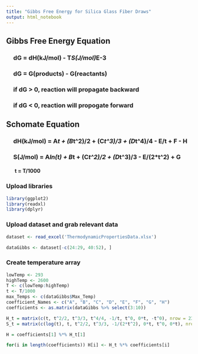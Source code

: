 ---
title: "Gibbs Free Energy for Silica Glass Fiber Draws"
output: html_notebook
---

## Gibbs Free Energy Equation
### &nbsp;&nbsp;&nbsp;&nbsp; dG = dH(kJ/mol) - T*S(J/mol)*E-3
### &nbsp;&nbsp;&nbsp;&nbsp; dG = G(products) - G(reactants)
### &nbsp;&nbsp;&nbsp;&nbsp; if dG > 0, reaction will propagate backward
### &nbsp;&nbsp;&nbsp;&nbsp; if dG < 0, reaction will propogate forward

## Schomate Equation
### &nbsp;&nbsp;&nbsp;&nbsp; dH(kJ/mol) = A*t + (B*t^2)/2 + (C*t^3)/3 + (D*t^4)/4 - E/t + F - H
### &nbsp;&nbsp;&nbsp;&nbsp; S(J/mol) = A*ln(t) + B*t + (C*t^2)/2 + (D*t^3)/3 - E/(2*t^2) + G
#### &nbsp;&nbsp;&nbsp;&nbsp;&nbsp;&nbsp; t = T/1000

### Upload libraries
```{r}
library(ggplot2)
library(readxl)
library(dplyr)
```

### Upload dataset and grab relevant data
```{r}
dataset <- read_excel('ThermodynamicPropertiesData.xlsx')

dataGibbs <- dataset[-c(24:29, 40:52), ]
```

### Create temperature array
```{r}
lowTemp <- 293
highTemp <- 2600
T <- c(lowTemp:highTemp)
t <- T/1000
max_Temps <- c(dataGibbs$Max_Temp)
coefficient_Names <- c("A", "B", "C", "D", "E", "F", "G", "H")
coefficients <- as.matrix(dataGibbs %>% select(3:10))
```

```{r}
H_t = matrix(c(t, t^2/2, t^3/3, t^4/4, -1/t, t^0, 0*t, -t^0), nrow = 2308, ncol = 8, dimnames = list(T, coefficient_Names))
S_t = matrix(c(log(t), t, t^2/2, t^3/3, -1/(2*t^2), 0*t, t^0, 0*t), nrow = 2308, ncol = 8, dimnames = list(T, coefficient_Names))
```

```{r}
H = coefficients[1] %*% H_t[1]
```

```{r}
for(i in length(coefficients)) H[i] <- H_t %*% coefficients[i]
```

